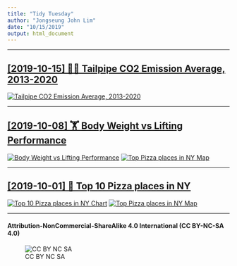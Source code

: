 ```yaml
---
title: "Tidy Tuesday"
author: "Jongseung John Lim"
date: "10/15/2019"
output: html_document
---
```


***

## [[2019-10-15] 🚗💨 Tailpipe CO2 Emission Average, 2013-2020](./R/2019_42/)
[![Tailpipe CO2 Emission Average, 2013-2020](./plots/2019_42/2019_42_CarFuelEconomy.gif)](https://github.com/penandlim/TidyTuesday/tree/master/plots/2019_42/)

***

## [[2019-10-08] 🏋️ Body Weight vs Lifting Performance](./R/2019_41)
[![Body Weight vs Lifting Performance](./plots/2019_41/2019_41_Powerlifting.png)](https://github.com/penandlim/TidyTuesday/tree/master/plots/2019_41/)
[![Top Pizza places in NY Map](./plots/2019_41/2019_41_Powerlifting.gif)](https://github.com/penandlim/TidyTuesday/tree/master/plots/2019_41/)

***

## [[2019-10-01] 🍕 Top 10 Pizza places in NY](./R/2019_40/)
[![Top 10 Pizza places in NY Chart](./plots/2019_40/2019_40_AllThePizza_Charts.png)](https://github.com/penandlim/TidyTuesday/tree/master/plots/2019_40/)
[![Top Pizza places in NY Map](./plots/2019_40/2019_40_AllThePizza_Map.png)](https://github.com/penandlim/TidyTuesday/tree/master/plots/2019_40/)

***

#### Attribution-NonCommercial-ShareAlike 4.0 International (CC BY-NC-SA 4.0)
![CC BY NC SA](https://user-images.githubusercontent.com/4276174/66068560-a906c800-e502-11e9-9fad-11d668fff197.png)